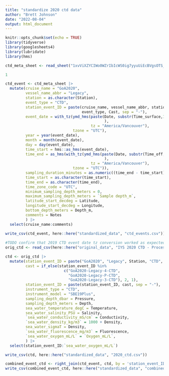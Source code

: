 ```yaml
---
title: "standardize 2020 ctd data"
author: "Brett Johnson"
date: "2022-08-04"
output: html_document
---
```


```r
knitr::opts_chunk$set(echo = TRUE)
library(tidyverse)
library(googlesheets4)
library(lubridate)
library(hms)
```

```r
ctd_meta_sheet <- read_sheet("1xvViXZYCIWo0WZrIbIcWS0ig7yyuUiEcBVgsOTS_Yq8", sheet = "CTD metadata") 

1

ctd_event <- ctd_meta_sheet |> 
  mutate(cruise_name = "GoA2020",
         vessel_name_abbr = "Legacy",
         station = as.character(Station),
         event_type = "CTD",
         station_event_ID = paste(cruise_name, vessel_name_abbr, station,
                                  event_type, Cast, sep = "-"),
         event_date = with_tz(ymd_hms(paste(Date, substr(Time_surface,12,19)
                                            ), 
                                      tz = "America/Vancouver"),
                              tzone = "UTC"),
         year = year(event_date),
         month = month(event_date),
         day = day(event_date),
         time_start = hms::as_hms(event_date),
         time_end = as_hms(with_tz(ymd_hms(paste(Date, substr(Time_off,12,19)
                                            ), 
                                      tz = "America/Vancouver"),
                              tzone = "UTC")),
         sampling_duration_minutes = as.numeric((time_end - time_start)/60),
         time_start = as.character(time_start),
         time_end = as.character(time_end),
         time_zone_code = "UTC",
         minimum_sampling_depth_meters = 0,
         maximum_sampling_depth_meters = `Sample depth_m`,
         latitude_start_decdeg = Latitude,
         longitude_start_decdeg = Longitude,
         bottom_depth_meters = Depth_m,
         comments = Notes
         ) |> 
  select(cruise_name:comments)

write_csv(ctd_event, here::here("standardized_data", "ctd_events.csv"))
         
#TODO confirm that 2019 CTD event date tz conversion worked as expected, also confirm that time start and time end are UTC times
orig_ctd <- read_csv(here::here("original_data", "IYS 2020 CTD - Processed 20200415.csv"))

ctd <- orig_ctd |> 
  mutate(station_event_ID = paste("GoA2020", "Legacy", Station, "CTD", sep = "-"),
         cast = if_else(station_event_ID %in% 
                          c("GoA2020-Legacy-4-CTD",
                            "GoA2020-Legacy-P-CTD", 
                            "GoA2020-Legacy-3-CTD"), 2, 1),
         station_event_ID = paste(station_event_ID, cast, sep = "-"),
         instrument_type = "CTD",
         instrument_model = "SBE19Plus",
         sampling_depth_dbar = Pressure,
         sampling_depth_meters = Depth,
         sea_water_temperature_degC = Temperature,
         sea_water_salinity_PSU = Salinity,
         `sea_water_conductivity_mS/cm` = Conductivity,
         `sea_water_density_kg/m3` = 1000 + Density,
         sea_water_sigmaT = Density,
         `sea_water_fluorescence_mg/m3` = Fluorescence,
         `sea_water_oxygen_mL/L` = `Oxygen_mL/L`, 
         ) |> 
  select(station_event_ID:`sea_water_oxygen_mL/L`)

write_csv(ctd, here::here("standardized_data", "2020_ctd.csv"))

combined_event_ctd <- right_join(ctd_event, ctd, by = 'station_event_ID')
write_csv(combined_event_ctd, here::here("standardized_data", "combined_event_ctd.csv"))
```

